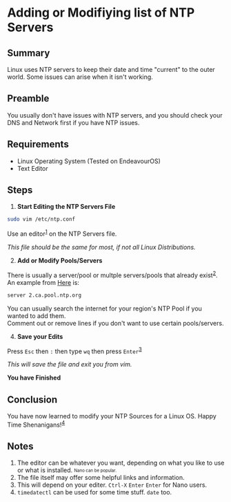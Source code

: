 # Adding or Modifiying list of NTP Servers

## Summary

Linux uses NTP servers to keep their date and time "current" to the outer world.
Some issues can arise when it isn't working.

## Preamble

You usually don't have issues with NTP servers, and you should check your DNS
and Network first if you have NTP issues.

## Requirements

- Linux Operating System (Tested on EndeavourOS)
- Text Editor

## Steps

1. **Start Editing the NTP Servers File**

```bash copy
sudo vim /etc/ntp.conf
```

Use an editor<sup>[1](#notes)</sup> on the NTP Servers file.

_This file should be the same for most, if not all Linux Distributions._

2. **Add or Modify Pools/Servers**

There is usually a server/pool or multple servers/pools that already
exist<sup>[2](#notes)</sup>.  
An example from [Here](https://www.ntppool.org/zone/ca) is:

```bash copy
server 2.ca.pool.ntp.org
```

You can usually search the internet for your region's NTP Pool if you wanted to
add them.  
Comment out or remove lines if you don't want to use certain pools/servers.

4. **Save your Edits**

Press `Esc` then `:` then type `wq` then press `Enter`<sup>[3](#notes)</sup>

_This will save the file and exit you from vim._

**You have Finished**

## Conclusion

You have now learned to modify your NTP Sources for a Linux OS. Happy Time
Shenanigans!<sup>[4](#notes)</sup>

## Notes

1. The editor can be whatever you want, depending on what you like to use or
   what is installed. <sub><sup>Nano can be popular.</sup></sub>
2. The file itself may offer some helpful links and information.
3. This will depend on your editer. `Ctrl-X` `Enter` `Enter` for Nano users.
4. `timedatectl` can be used for some time stuff. `date` too.
